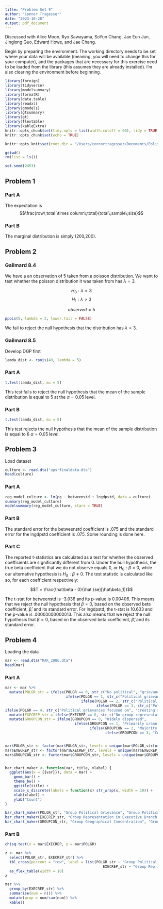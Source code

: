 ```yaml
---
title: "Problem Set 9"
author: "Connor Tragesser"
date: "2023-10-28"
output: pdf_document
---
```


Discussed with Alice Moon, Ryo Sawayama, SoYun Chang, Jae Eun Jun, Jinglong Guo, Edward Howe, and Jae Chang. 

Begin by preparing the environment. The working directory needs to be set where your data will be available (meaning, you will need to change this for your computer), and the packages that are necessary for this exercise need to be loaded from the library (this assumes they are already installed). I'm also clearing the environment before beginning.

```r
library(foreign)
library(tidyverse)
library(modelsummary)
library(formatR)
library(data.table)
library(readxl)
library(gmodels)
library(gtsummary)
library(gt)
library(flextable)
library(kableExtra)
knitr::opts_chunk$set(tidy.opts = list(width.cutoff = 60), tidy = TRUE)
knitr::opts_chunk$set(echo = TRUE)

knitr::opts_knit$set(root.dir = "/Users/connortragesser/Documents/Political Science Coursework Readings/Quant 1/Problem Set 9/")

getwd()
rm(list = ls()) 

set.seed(2453)

```

## Problem 1

### Part A

The expectation is $$\frac{row\;total \times column\;total}{total\;sample\;size}$$

### Part B

The marginal distribution is simply (200,200).

## Problem 2

### Gailmard 8.4

We have a an observation of 5 taken from a poisson distribution. We want to test whether the poisson distribution it was taken from has $\lambda = 3$.  

$$H_0: \lambda = 3$$
$$H_1: \lambda > 3$$

$$observed = 5$$

```r
ppois(5, lambda = 3, lower.tail = FALSE)
```

We fail to reject the null hypothesis that the distribution has $\lambda = 3$. 

### Gailmard 8.5

Develop DGP first

```r
lamda_dist <- rpois(40, lambda = 5)
```

### Part A
```r
t.test(lamda_dist, mu = 5)
```
This test fails to reject the null hypothesis that the mean of the sample distribution is equal to 5 at the $\alpha = 0.05$ level.


### Part B
```r
t.test(lamda_dist, mu = 8)
```
This test rejects the null hypothesis that the mean of the sample distribution is equal to 8 $\alpha = 0.05$ level.

## Problem 3

Load dataset 

```r
culture <- read.dta("apsrfinaldata.dta")
head(culture)
```


### Part A

```r
reg_model_culture <- lm(pg ~ betweenstd + lngdpstd, data = culture)
summary(reg_model_culture)
modelsummary(reg_model_culture, stars = TRUE)
```

### Part B

The standard error for the betweenstd coefficient is .075 and the standard error for the lngdpstd coefficient is .075. Some rounding is done here.

### Part C

The reported t-statistics are calculated as a test for whether the observed coefficients are significantly different from 0. Under the bull hypothesis, the true beta coefficient that we do not observe equals 0, or $H_0: \beta = 0$, while our alternative hypothesis is $H_0: \beta \neq 0$. The test statistic is calculated like so, for each coefficient respectively:

$$T = \frac{\hat\beta - 0}{\hat {se}[\hat\beta_1]}$$

The t-stat for betweenstd is -3.036 and its p-value is 0.00406. This means that we reject the null hypothesis that $\beta = 0$, based on the observed beta coefficient, $\hat\beta$, and its standard error. For lngdpstd, the t-stat is 10.633 and the p-value is .00000000000013. This also means that we reject the null hypothesis that $\beta = 0$, based on the observed beta coefficient, $\hat\beta$, and its standard error.

## Problem 4

Loading the data 

```r
mar <- read.dta("MAR_2006.dta")
head(mar)
```

### Part A

```r

mar <- mar %>% 
  mutate(POLGR_str = ifelse(POLGR == 0, str_c("No political", "grievances expressed", sep = "\n"), 
                            ifelse(POLGR == 1, str_c("Political grievances focused on", "ending discrimination", sep = "\n"),
                                   ifelse(POLGR == 2, str_c("Political grievances focused on", "creating or strengthening", "remedial policies", sep = "\n"),
                                          ifelse(POLGR == 3, str_c("Political grievances focused on", "creating or strengthening", "autonomous status", sep = "\n"),
ifelse(POLGR == 4, str_c("Political grievances focused on", "creating separate state for group", "or revanchist change in borders", sep = "\n"), "")))))) %>% 
  mutate(EXECREP_str = ifelse(EXECREP == 0, str_c("No group representation", "in cental government", sep = "\n"), str_c("Group representation", "in cental government", sep = "\n"))) %>% 
  mutate(GROUPCON_str = ifelse(GROUPCON == 0, "Widely dispersed", 
                                ifelse(GROUPCON == 1, "Primarily urban or minority in one region",
                                       ifelse(GROUPCON == 2, "Majority in one region, others dispersed",
                                              ifelse(GROUPCON == 3, "Concentrated in one region", "")))))


mar$POLGR_str <- factor(mar$POLGR_str, levels = unique(mar$POLGR_str[order(mar$POLGR)]), ordered = TRUE)
mar$EXECREP_str <- factor(mar$EXECREP_str, levels = unique(mar$EXECREP_str[order(mar$EXECREP)]), ordered = TRUE)
mar$GROUPCON_str <- factor(mar$GROUPCON_str, levels = unique(mar$GROUPCON_str[order(mar$GROUPCON)]), ordered = TRUE)


bar_chart_maker <- function(var, title, xlabel) {
  ggplot(aes(x = {{var}}), data = mar) +
    geom_bar() +
    theme_bw() +
    ggtitle(title) +
    scale_x_discrete(labels = function(x) str_wrap(x, width = 10)) +
    xlab(xlabel) +
    ylab("Count")
}

bar_chart_maker(POLGR_str, "Group Political Grievance", "Group Political Grievance")
bar_chart_maker(EXECREP_str, "Group Representation in Executive Branch of Central Government", "Group Representation in Executive Branch of Central Government")
bar_chart_maker(GROUPCON_str, "Group Geographical Concentration", "Group Geographical Concentration")

```

### Part B

```r

chisq.test(x = mar$EXECREP, y = mar$POLGR)

z <- mar %>% 
  select(POLGR_str, EXECREP_str) %>% 
  tbl_cross(percent = "row", label = list(POLGR_str ~ "Group Political Grievance",
                                             EXECREP_str ~ "Group Rep in Executive Branch")) %>%
  as_flex_table(width = 10)
z

mar %>% 
  group_by(EXECREP_str) %>% 
  summarise(num = n()) %>% 
  mutate(prop = num/sum(num)) %>% 
  kable()

```





